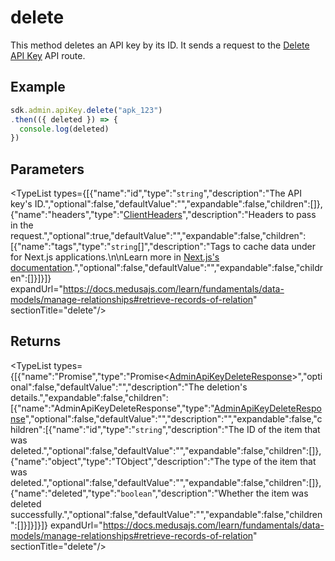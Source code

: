 
# delete

This method deletes an API key by its ID. It sends a request to the 
[Delete API Key](https://docs.medusajs.com/api/admin#api-keys\_deleteapikeysid) API route.

## Example

```ts
sdk.admin.apiKey.delete("apk_123")
.then(({ deleted }) => {
  console.log(deleted)
})
```

## Parameters

<TypeList types={[{"name":"id","type":"`string`","description":"The API key's ID.","optional":false,"defaultValue":"","expandable":false,"children":[]},{"name":"headers","type":"[ClientHeaders](../../../types/js_sdk.admin.ClientHeaders/page.mdx)","description":"Headers to pass in the request.","optional":true,"defaultValue":"","expandable":false,"children":[{"name":"tags","type":"`string`[]","description":"Tags to cache data under for Next.js applications.\n\nLearn more in [Next.js's documentation](https://nextjs.org/docs/app/building-your-application/caching#fetch-optionsnexttags-and-revalidatetag).","optional":false,"defaultValue":"","expandable":false,"children":[]}]}]} expandUrl="https://docs.medusajs.com/learn/fundamentals/data-models/manage-relationships#retrieve-records-of-relation" sectionTitle="delete"/>

## Returns

<TypeList types={[{"name":"Promise","type":"Promise&#60;[AdminApiKeyDeleteResponse](../../../../../types/HttpTypes/types/types.HttpTypes.AdminApiKeyDeleteResponse/page.mdx)&#62;","optional":false,"defaultValue":"","description":"The deletion's details.","expandable":false,"children":[{"name":"AdminApiKeyDeleteResponse","type":"[AdminApiKeyDeleteResponse](../../../../../types/HttpTypes/types/types.HttpTypes.AdminApiKeyDeleteResponse/page.mdx)","optional":false,"defaultValue":"","description":"","expandable":false,"children":[{"name":"id","type":"`string`","description":"The ID of the item that was deleted.","optional":false,"defaultValue":"","expandable":false,"children":[]},{"name":"object","type":"TObject","description":"The type of the item that was deleted.","optional":false,"defaultValue":"","expandable":false,"children":[]},{"name":"deleted","type":"`boolean`","description":"Whether the item was deleted successfully.","optional":false,"defaultValue":"","expandable":false,"children":[]}]}]}]} expandUrl="https://docs.medusajs.com/learn/fundamentals/data-models/manage-relationships#retrieve-records-of-relation" sectionTitle="delete"/>
